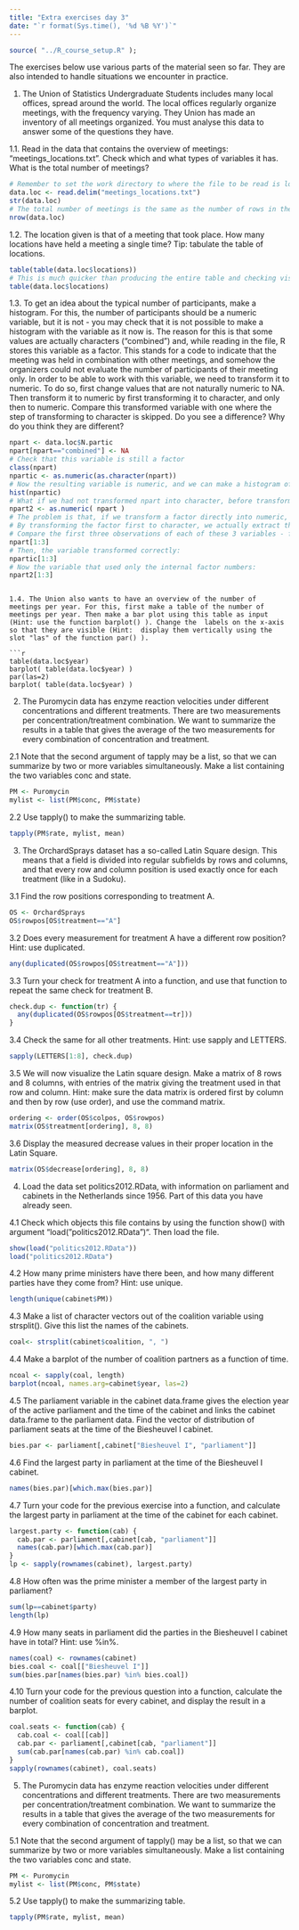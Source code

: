 ```yaml
---
title: "Extra exercises day 3"
date: "`r format(Sys.time(), '%d %B %Y')`"
---
```


```r
source( "../R_course_setup.R" );
```


The exercises below use various parts of the material seen so far. They are also intended to handle situations we encounter in practice.


1. The Union of Statistics Undergraduate Students includes many local offices, spread around the world. The local offices regularly organize meetings, with the frequency varying. They Union has made an inventory of all meetings organized. You must analyse this data to answer some of the questions they have.

1.1. Read in the data that contains the overview of meetings: "meetings_locations.txt". Check which and what types of variables it has. What is the total number of meetings?

```r
# Remember to set the work directory to where the file to be read is located! Use setwd()
data.loc <- read.delim("meetings_locations.txt")
str(data.loc)
# The total number of meetings is the same as the number of rows in the data, since there is one meeting per row. So:
nrow(data.loc)
```

1.2. The location given is that of a meeting that took place. How many locations have held a meeting a single time? Tip: tabulate the table of locations.

```r
table(table(data.loc$locations))
# This is much quicker than producing the entire table and checking visually how many entries are equal to 1 - compare:
table(data.loc$locations)
```


1.3. To get an idea about the typical number of participants, make a histogram. For this, the number of participants should be a numeric variable, but it is not - you may check that it is not possible to make a histogram with the variable as it now is. The reason for this is that some values are actually characters ("combined") and, while reading in the file, R stores this variable as a factor. This stands for a code to indicate that the meeting was held in combination with other meetings, and somehow the organizers could not evaluate the number of participants of their meeting only. In order to be able to work with this variable, we need to transform it to numeric. To do so, first change values that are not naturally numeric to NA. Then transform it to numeric by first transforming it to character, and only then to numeric. Compare this transformed variable with one where the step of transforming to character is skipped. Do you see a difference? Why do you think they are different?

```r
npart <- data.loc$N.partic
npart[npart=="combined"] <- NA
# Check that this variable is still a factor
class(npart)
npartic <- as.numeric(as.character(npart))
# Now the resulting variable is numeric, and we can make a histogram of it:
hist(npartic)
# What if we had not transformed npart into character, before transforming it into numeric?
npart2 <- as.numeric( npart )
# The problem is that, if we transform a factor directly into numeric, all it happens is that it looses the labels corresponding to the factor levels. So the first meeting had 77 participants, and in variable npart2 this has value 25 - because it was the 25th level of the factor. The numbers do not represent the number of participants.
# By transforming the factor first to character, we actually extract the labels corresponding to the factor levels - the participants numbers. 
# Compare the first three observations of each of these 3 variables - first, the factor:
npart[1:3]
# Then, the variable transformed correctly:
npartic[1:3]
# Now the variable that used only the internal factor numbers:
npart2[1:3]
```
```

1.4. The Union also wants to have an overview of the number of meetings per year. For this, first make a table of the number of meetings per year. Then make a bar plot using this table as input (Hint: use the function barplot() ). Change the  labels on the x-axis so that they are visible (Hint:  display them vertically using the slot "las" of the function par() ).

```r
table(data.loc$year)
barplot( table(data.loc$year) )
par(las=2)
barplot( table(data.loc$year) )
```

2. The Puromycin data has enzyme reaction velocities under different concentrations and different treatments. There are two measurements per concentration/treatment combination. We want to summarize the results in a table that gives the average of the two measurements for every combination of concentration and treatment.

2.1 Note that the second argument of tapply may be a list, so that we can summarize by two or more variables simultaneously. Make a list containing the two variables conc and state.

```r
PM <- Puromycin
mylist <- list(PM$conc, PM$state)
```

2.2 Use tapply() to make the summarizing table.

```r
tapply(PM$rate, mylist, mean)
```

3.  The OrchardSprays dataset has a so-called Latin Square design. This means that a field is divided into regular subfields by rows and columns, and that every row and column position is used exactly once for each treatment (like in a Sudoku).

3.1 Find the row positions corresponding to treatment A.

```r
OS <- OrchardSprays
OS$rowpos[OS$treatment=="A"]
```

3.2 Does every measurement for treatment A have a different row position? Hint: use duplicated.

```r
any(duplicated(OS$rowpos[OS$treatment=="A"]))
```

3.3 Turn your check for treatment A into a function, and use that function to repeat the same check for treatment B.

```r
check.dup <- function(tr) {
  any(duplicated(OS$rowpos[OS$treatment==tr]))
}
```

3.4 Check the same for all other treatments. Hint: use sapply and LETTERS.

```r
sapply(LETTERS[1:8], check.dup)
```

3.5 We will now visualize the Latin square design. Make a matrix of 8 rows and 8 columns, with entries of the matrix giving the treatment used in that row and column. Hint: make sure the data matrix is ordered first by column and then by row (use order), and use the command matrix.

```r
ordering <- order(OS$colpos, OS$rowpos)
matrix(OS$treatment[ordering], 8, 8)
```

3.6 Display the measured decrease values in their proper location in the Latin Square.

```r
matrix(OS$decrease[ordering], 8, 8)
```

4.  Load the data set politics2012.RData, with information on parliament and cabinets in the Netherlands since 1956. Part of this data you have already seen. 

4.1 Check which objects this file contains by using the function show() with argument "load("politics2012.RData")". Then load the file.

```r
show(load("politics2012.RData"))
load("politics2012.RData")
```

4.2  How many prime ministers have there been, and how many different parties have they come from? Hint: use unique.

```r
length(unique(cabinet$PM))
```

4.3 Make a list of character vectors out of the coalition variable using strsplit(). Give this list the names of the cabinets.

```r
coal<- strsplit(cabinet$coalition, ", ")
```

4.4 Make a barplot of the number of coalition partners as a function of time.

```r
ncoal <- sapply(coal, length)
barplot(ncoal, names.arg=cabinet$year, las=2)
```

4.5 The parliament variable in the cabinet data.frame gives the election year of the active parliament and the time of the cabinet and links the cabinet data.frame to the parliament data. Find the vector of distribution of parliament seats at the time of the Biesheuvel I cabinet.

```r
bies.par <- parliament[,cabinet["Biesheuvel I", "parliament"]]
```

4.6 Find the largest party in parliament at the time of the Biesheuvel I cabinet.

```r
names(bies.par)[which.max(bies.par)]
```

4.7 Turn your code for the previous exercise into a function, and calculate the largest party in parliament at the time of the cabinet for each cabinet.

```r
largest.party <- function(cab) {
  cab.par <- parliament[,cabinet[cab, "parliament"]]
  names(cab.par)[which.max(cab.par)]
}
lp <- sapply(rownames(cabinet), largest.party)
```

4.8 How often was the prime minister a member of the largest party in parliament?

```r
sum(lp==cabinet$party)
length(lp)
```

4.9 How many seats in parliament did the parties in the Biesheuvel I cabinet have in total? Hint: use %in%.

```r
names(coal) <- rownames(cabinet)
bies.coal <- coal[["Biesheuvel I"]]
sum(bies.par[names(bies.par) %in% bies.coal])
```

4.10 Turn your code for the previous question into a function, calculate the number of coalition seats for every cabinet, and display the result in a barplot.

```r
coal.seats <- function(cab) {
  cab.coal <- coal[[cab]]
  cab.par <- parliament[,cabinet[cab, "parliament"]]
  sum(cab.par[names(cab.par) %in% cab.coal])
}
sapply(rownames(cabinet), coal.seats)
```

5.  The Puromycin data has enzyme reaction velocities under different concentrations and different treatments. There are two measurements per concentration/treatment combination. We want to summarize the results in a table that gives the average of the two measurements for every combination of concentration and treatment.

5.1 Note that the second argument of tapply() may be a list, so that we can summarize by two or more variables simultaneously. Make a list containing the two variables conc and state.

```r
PM <- Puromycin
mylist <- list(PM$conc, PM$state)
```

5.2  Use tapply() to make the summarizing table.

```r
tapply(PM$rate, mylist, mean)
```

